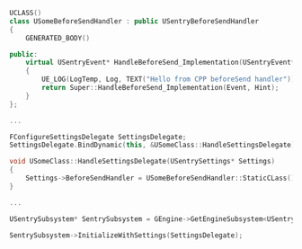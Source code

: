 ```cpp
UCLASS()
class USomeBeforeSendHandler : public USentryBeforeSendHandler
{
	GENERATED_BODY()

public:
	virtual USentryEvent* HandleBeforeSend_Implementation(USentryEvent* Event, USentryHint* Hint) override
    {
        UE_LOG(LogTemp, Log, TEXT("Hello from CPP beforeSend handler"));
	    return Super::HandleBeforeSend_Implementation(Event, Hint);
    }
};

...

FConfigureSettingsDelegate SettingsDelegate;
SettingsDelegate.BindDynamic(this, &USomeClass::HandleSettingsDelegate);

void USomeClass::HandleSettingsDelegate(USentrySettings* Settings)
{
    Settings->BeforeSendHandler = USomeBeforeSendHandler::StaticCLass();
}

...

USentrySubsystem* SentrySubsystem = GEngine->GetEngineSubsystem<USentrySubsystem>();

SentrySubsystem->InitializeWithSettings(SettingsDelegate);
```
